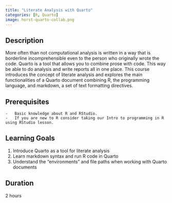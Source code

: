 ```yaml
---
title: "Literate Analysis with Quarto"
categories: [R, Quarto]
image: horst-quarto-collab.png
---
```


## Description
More often than not computational analysis is written in a way that is borderline incomprehensible even to the person who originally wrote the code. Quarto is a tool that allows you to combine prose with code. This way be able to do analysis and write reports all in one place. This course introduces the concept of literate analysis and explores the main functionalities of a Quarto document combining R, the programming language, and markdown, a set of text formatting directives.



## Prerequisites

    -   Basic knowledge about R and RStudio.
    -   If you are new to R consider taking our Intro to programming in R using RStudio lesson.

## Learning Goals

  1.  Introduce Quarto as a tool for literate analysis
  2.  Learn markdown syntax and run R code in Quarto
  3.  Understand the "environments" and file paths when working with Quarto documents

## Duration
 
 2 hours
